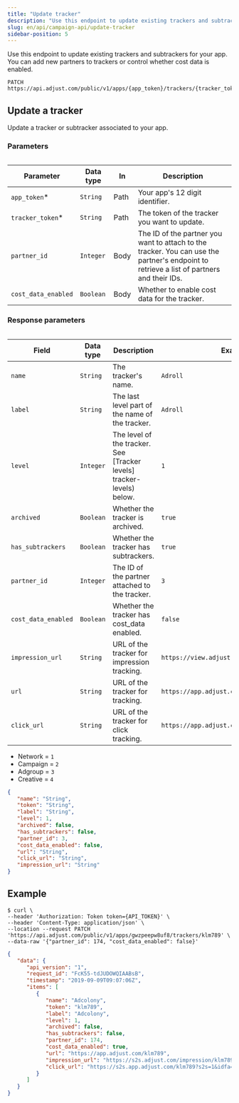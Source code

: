 ```yaml
---
title: "Update tracker"
description: "Use this endpoint to update existing trackers and subtrackers for your app."
slug: en/api/campaign-api/update-tracker
sidebar-position: 5
---
```


Use this endpoint to update existing trackers and subtrackers for your app. You can add new partners to trackers or control whether cost data is enabled.

```http title="Endpoint" "{app_token}/trackers/{tracker_token}"
PATCH https://api.adjust.com/public/v1/apps/{app_token}/trackers/{tracker_token}
```

## Update a tracker

Update a tracker or subtracker associated to your app.

### Parameters

<Table>

| Parameter           | Data type | In   | Description                                                                                                                               |
| ------------------- | --------- | ---- | ----------------------------------------------------------------------------------------------------------------------------------------- |
| `app_token`\*       | `String`  | Path | Your app's 12 digit identifier.                                                                                                           |
| `tracker_token`\*   | `String`  | Path | The token of the tracker you want to update.                                                                                              |
| `partner_id`        | `Integer` | Body | The ID of the partner you want to attach to the tracker. You can use the partner's endpoint to retrieve a list of partners and their IDs. |
| `cost_data_enabled` | `Boolean` | Body | Whether to enable cost data for the tracker.                                                                                              |

</Table>

### Response parameters

<Table search>

| Field               | Data type | Description                                                           | Example                                     |
| ------------------- | --------- | --------------------------------------------------------------------- | ------------------------------------------- |
| `name`              | `String`  | The tracker's name.                                                   | `Adroll`                                    |
| `label`             | `String`  | The last level part of the name of the tracker.                       | `Adroll`                                    |
| `level`             | `Integer` | The level of the tracker. See [Tracker levels] tracker-levels) below. | `1`                                         |
| `archived`          | `Boolean` | Whether the tracker is archived.                                      | `true`                                      |
| `has_subtrackers`   | `Boolean` | Whether the tracker has subtrackers.                                  | `true`                                      |
| `partner_id`        | `Integer` | The ID of the partner attached to the tracker.                        | `3`                                         |
| `cost_data_enabled` | `Boolean` | Whether the tracker has cost_data enabled.                            | `false`                                     |
| `impression_url`    | `String`  | URL of the tracker for impression tracking.                           | `https://view.adjust.com/impression/abc123` |
| `url`               | `String`  | URL of the tracker for tracking.                                      | `https://app.adjust.com/abc123`             |
| `click_url`         | `String`  | URL of the tracker for click tracking.                                | `https://app.adjust.com/abc123`             |

</Table>

<Accordion title="Tracker levels">

-  Network = `1`
-  Campaign = `2`
-  Adgroup = `3`
-  Creative = `4`

</Accordion>

```json title="Response format"
{
   "name": "String",
   "token": "String",
   "label": "String",
   "level": 1,
   "archived": false,
   "has_subtrackers": false,
   "partner_id": 3,
   "cost_data_enabled": false,
   "url": "String",
   "click_url": "String",
   "impression_url": "String"
}
```

## Example

```console title="cURL" "gwzpeepw8uf8" "klm789"
$ curl \
--header 'Authorization: Token token={API_TOKEN}' \
--header 'Content-Type: application/json' \
--location --request PATCH 'https://api.adjust.com/public/v1/apps/gwzpeepw8uf8/trackers/klm789' \
--data-raw '{"partner_id": 174, "cost_data_enabled": false}'
```

```json title="Success response"
{
   "data": {
      "api_version": "1",
      "request_id": "FcK55-tdJUDOWQIAABsB",
      "timestamp": "2019-09-09T09:07:06Z",
      "items": [
         {
            "name": "Adcolony",
            "token": "klm789",
            "label": "Adcolony",
            "level": 1,
            "archived": false,
            "has_subtrackers": false,
            "partner_id": 174,
            "cost_data_enabled": true,
            "url": "https://app.adjust.com/klm789",
            "impression_url": "https://s2s.adjust.com/impression/klm789?s2s=1&idfa=[IDFA]&gps_adid=[GOOGLE_AD_ID]&ip_address=  [IP_ADDRESS]&adcolony_click_id=[CLICK_ID]&android_id_upper_sha1=[SHA1_ANDROID_ID]&cost_id=[CLICK_ID]&cost_type=[BID_TYPE]&cost_amount=[BID]&cost_currency=USD",
            "click_url": "https://s2s.app.adjust.com/klm789?s2s=1&idfa=[IDFA]&gps_adid=[GOOGLE_AD_ID]&ip_address=[IP_ADDRESS]&adcolony_click_id=[CLICK_ID]&android_id_upper_sha1=[SHA1_ANDROID_ID]&cost_id=[CLICK_ID]&cost_type=[BID_TYPE]&cost_amount=[BID]&cost_currency=USD"
         }
      ]
   }
}
```
